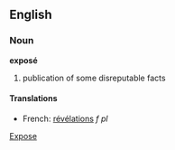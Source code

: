 ==English==
=== Noun ===
'''exposé'''

#publication of some disreputable facts

====Translations====
*French: [[révélations]] ''f'' ''pl''

[[Category:English words spelled with diacritics or ligatures|Expose]]